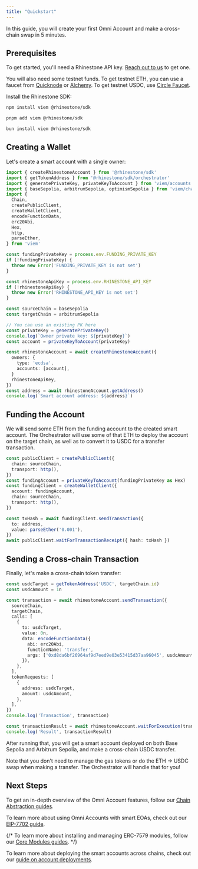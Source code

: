 ```yaml
---
title: "Quickstart"
---
```


In this guide, you will create your first Omni Account and make a cross-chain swap in 5 minutes.

## Prerequisites

To get started, you'll need a Rhinestone API key. [Reach out to us](https://t.me/konradkopp) to get one.

You will also need some testnet funds. To get testnet ETH, you can use a faucet from [Quicknode](https://faucet.quicknode.com/drip) or [Alchemy](https://www.alchemy.com/faucets). To get testnet USDC, use [Circle Faucet](https://faucet.circle.com/).

Install the Rhinestone SDK:

<CodeGroup>

```bash npm
npm install viem @rhinestone/sdk
```

```bash pnpm
pnpm add viem @rhinestone/sdk
```

```bash bun
bun install viem @rhinestone/sdk
```

</CodeGroup>

## Creating a Wallet

Let's create a smart account with a single owner:

```ts
import { createRhinestoneAccount } from '@rhinestone/sdk'
import { getTokenAddress } from '@rhinestone/sdk/orchestrator'
import { generatePrivateKey, privateKeyToAccount } from 'viem/accounts'
import { baseSepolia, arbitrumSepolia, optimismSepolia } from 'viem/chains'
import {
  Chain,
  createPublicClient,
  createWalletClient,
  encodeFunctionData,
  erc20Abi,
  Hex,
  http,
  parseEther,
} from 'viem'

const fundingPrivateKey = process.env.FUNDING_PRIVATE_KEY
if (!fundingPrivateKey) {
  throw new Error('FUNDING_PRIVATE_KEY is not set')
}

const rhinestoneApiKey = process.env.RHINESTONE_API_KEY
if (!rhinestoneApiKey) {
  throw new Error('RHINESTONE_API_KEY is not set')
}

const sourceChain = baseSepolia
const targetChain = arbitrumSepolia

// You can use an existing PK here
const privateKey = generatePrivateKey()
console.log(`Owner private key: ${privateKey}`)
const account = privateKeyToAccount(privateKey)

const rhinestoneAccount = await createRhinestoneAccount({
  owners: {
    type: 'ecdsa',
    accounts: [account],
  }
  rhinestoneApiKey,
})
const address = await rhinestoneAccount.getAddress()
console.log(`Smart account address: ${address}`)
```

## Funding the Account

We will send some ETH from the funding account to the created smart account. The Orchestrator will use some of that ETH to deploy the account on the target chain, as well as to convert it to USDC for a transfer transaction.

```ts
const publicClient = createPublicClient({
  chain: sourceChain,
  transport: http(),
})
const fundingAccount = privateKeyToAccount(fundingPrivateKey as Hex)
const fundingClient = createWalletClient({
  account: fundingAccount,
  chain: sourceChain,
  transport: http(),
})

const txHash = await fundingClient.sendTransaction({
  to: address,
  value: parseEther('0.001'),
})
await publicClient.waitForTransactionReceipt({ hash: txHash })
```

## Sending a Cross-chain Transaction

Finally, let's make a cross-chain token transfer:

```ts
const usdcTarget = getTokenAddress('USDC', targetChain.id)
const usdcAmount = 1n

const transaction = await rhinestoneAccount.sendTransaction({
  sourceChain,
  targetChain,
  calls: [
    {
      to: usdcTarget,
      value: 0n,
      data: encodeFunctionData({
        abi: erc20Abi,
        functionName: 'transfer',
        args: ['0xd8da6bf26964af9d7eed9e03e53415d37aa96045', usdcAmount],
      }),
    },
  ],
  tokenRequests: [
    {
      address: usdcTarget,
      amount: usdcAmount,
    },
  ],
})
console.log('Transaction', transaction)

const transactionResult = await rhinestoneAccount.waitForExecution(transaction)
console.log('Result', transactionResult)
```

After running that, you will get a smart account deployed on both Base Sepolia and Arbitrum Sepolia, and make a cross-chain USDC transfer.

Note that you don't need to manage the gas tokens or do the ETH → USDC swap when making a transfer. The Orchestrator will handle that for you!

## Next Steps

To get an in-depth overview of the Omni Account features, follow our [Chain Abstraction guides](./chain-abstraction/omnichain-swaps).

To learn more about using Omni Accounts with smart EOAs, check out our [EIP-7702 guide](./core/eip-7702).

{/* To learn more about installing and managing ERC-7579 modules, follow our [Core Modules guides](./core/core-modules). */}

To learn more about deploying the smart accounts across chains, check out our [guide on account deployments](./chain-abstraction/account-deployment).

